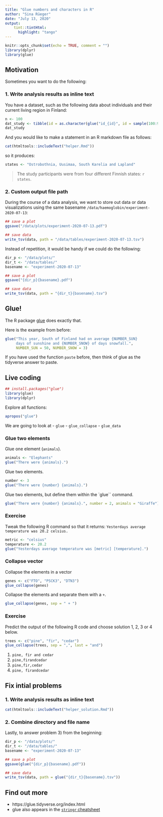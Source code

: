 ```yaml
---
title: "Glue numbers and characters in R"
author: "Sina Rüeger"
date: "July 13, 2020"
output:
    tint::tintHtml:
      highlight: "tango"
---
```


```r
knitr::opts_chunk$set(echo = TRUE, comment = "")
library(dplyr)
library(glue)
```

## Motivation

Sometimes you want to do the following:

### 1. Write analysis results as inline text

You have a dataset, such as the following data about individuals and their current living region in Finland:

```r
n <- 100
dat_study <- tibble(id = as.character(glue("id_{id}", id = sample(100:999, n))), state = sample(c("Uusimaa", "Ostrobothnia", "South Karelia", "Lapland"), n, replace = TRUE), height= runif(n, 150, 200))
dat_study
```

And you would like to make a statement in an R markdown file as follows: 

```r
cat(htmltools::includeText("helper.Rmd"))
```

so it produces:
```r
states <- "Ostrobothnia, Uusimaa, South Karelia and Lapland"
```

> The study participants were from four different Finnish states: `r states`. 

### 2. Custom output file path

During the course of a data analysis, we want to store out data or data visualizations using the same basename `/data/haemoglobin/experiment-2020-07-13`:

```r
## save a plot
ggsave("/data/plots/experiment-2020-07-13.pdf")

## save data
write_tsv(data, path = "/data/tables/experiment-2020-07-13.tsv")
```

Instead of repetition, it would be handy if we could do the following:

```r
dir_p <- "/data/plots/"
dir_t <- "/data/tables/"
basename <- "experiment-2020-07-13"

## save a plot
ggsave("{dir_p}{basename}.pdf")

## save data
write_tsv(data, path = "{dir_t}{basename}.tsv")
```


## Glue!

The R package [glue](https://github.com/tidyverse/glue) does exactly that. 

Here is the example from before: 
```r
glue("This year, South of Finland had on average {NUMBER_SUN} 
     days of sunshine and {NUMBER_SNOW} of days snowfall.", 
     NUMBER_SUN = 50, NUMBER_SNOW = 3)
```


If you have used the function `paste` before, then think of glue as the tidyverse answer to paste. 

## Live coding

```r
## install.packages("glue")
library(glue)
library(dplyr)
```

Explore all functions:
```r
apropos("glue")
```

We are going to look at
- `glue`
- `glue_collapse`
- `glue_data`

### Glue two elements

Glue one element (`animals`).

```r
animals <- "Elephants"
glue("There were {animals}.")
```

Glue two elements.

```r
number <- 3
glue("There were {number} {animals}.")
```

Glue two elements, but define them within the `glue`` command.
```r
glue("There were {number} {animals}.", number = 2, animals = "Giraffe")
```

### Exercise

Tweak the following R command so that it returns: `Yesterdays average temperature was 20.2 celsius.`

```r
metric <- "celsius"
temperature <- 20.2
glue("Yesterdays average temperature was [metric] [temperature].")
```

### Collapse vector

Collapse the elements in a vector

```r
genes <- c("FTO", "PSCK3", "DTN3")
glue_collapse(genes)
```

Collapse the elements and separate them with a `+`. 
```r
glue_collapse(genes, sep = " + ")
```

### Exercise

Predict the output of the following R code and choose solution 1, 2, 3 or 4 below.

```r
trees <- c("pine", "fir", "cedar")
glue_collapse(trees, sep = ",", last = "and")
```

1. `pine, fir and cedar`
1. `pine,firandcedar`
1. `pine,fir,cedar`
1. `pine, firandcedar`


## Fix intial problems

### 1. Write analysis results as inline text

```r
cat(htmltools::includeText("helper_solution.Rmd"))
```

### 2. Combine directory and file name

Lastly, to answer problem 3) from the beginning: 


```r
dir_p <- "/data/plots/"
dir_t <- "/data/tables/"
basename <- "experiment-2020-07-13"

## save a plot
ggsave(glue("{dir_p}{basename}.pdf"))

## save data
write_tsv(data, path = glue("{dir_t}{basename}.tsv"))
```



## Find out more

- https://glue.tidyverse.org/index.html
- glue also appears in the [`stringr` cheatsheet](https://raw.githubusercontent.com/rstudio/cheatsheets/master/strings.pdf)
